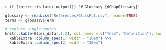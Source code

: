 `r if (knitr:::is_latex_output()) '# Glossary {#ChapGlossary}'`

```r
glossary <- read.csv("References/GlossFct.csv", header=TRUE)
terms <- glossary$Term

# replace single quotes
knitr::kable(Gloss_data[,1:2], col.names = c("Term", "Definition"), longtable = T, format="latex") %>% 
  kableExtra::column_spec(1, width = "10em") %>% 
  kableExtra::column_spec(2, width = "30em")
```
